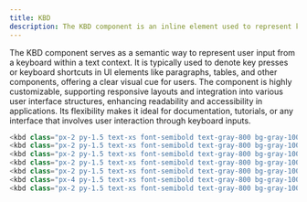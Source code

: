 ```yaml
---
title: KBD
description: The KBD component is an inline element used to represent keyboard input within text and other components.
---
```

<div className="mdx-body">
The KBD component serves as a semantic way to represent user input from a keyboard within a text context. It is typically used to denote key presses or keyboard shortcuts in UI elements like paragraphs, tables, and other components, offering a clear visual cue for users. The component is highly customizable, supporting responsive layouts and integration into various user interface structures, enhancing readability and accessibility in applications. Its flexibility makes it ideal for documentation, tutorials, or any interface that involves user interaction through keyboard inputs.

<PreviewBox>
<KBD />
</PreviewBox>

```js showLineNumbers caption="You can customize the markup and modify the tags as per your preferred framework to seamlessly integrate them into your project."
<kbd class="px-2 py-1.5 text-xs font-semibold text-gray-800 bg-gray-100 border border-gray-200 rounded-lg dark:bg-gray-600 dark:text-gray-100 dark:border-gray-500">Shift</kbd>
<kbd class="px-2 py-1.5 text-xs font-semibold text-gray-800 bg-gray-100 border border-gray-200 rounded-lg dark:bg-gray-600 dark:text-gray-100 dark:border-gray-500">Ctrl</kbd>
<kbd class="px-2 py-1.5 text-xs font-semibold text-gray-800 bg-gray-100 border border-gray-200 rounded-lg dark:bg-gray-600 dark:text-gray-100 dark:border-gray-500">Tab</kbd>
<kbd class="px-2 py-1.5 text-xs font-semibold text-gray-800 bg-gray-100 border border-gray-200 rounded-lg dark:bg-gray-600 dark:text-gray-100 dark:border-gray-500">Caps Lock</kbd>
<kbd class="px-2 py-1.5 text-xs font-semibold text-gray-800 bg-gray-100 border border-gray-200 rounded-lg dark:bg-gray-600 dark:text-gray-100 dark:border-gray-500">Esc</kbd>
<kbd class="px-4 py-1.5 text-xs font-semibold text-gray-800 bg-gray-100 border border-gray-200 rounded-lg dark:bg-gray-600 dark:text-gray-100 dark:border-gray-500">Spacebar</kbd>
<kbd class="px-2 py-1.5 text-xs font-semibold text-gray-800 bg-gray-100 border border-gray-200 rounded-lg dark:bg-gray-600 dark:text-gray-100 dark:border-gray-500">Enter</kbd>
```
</div>